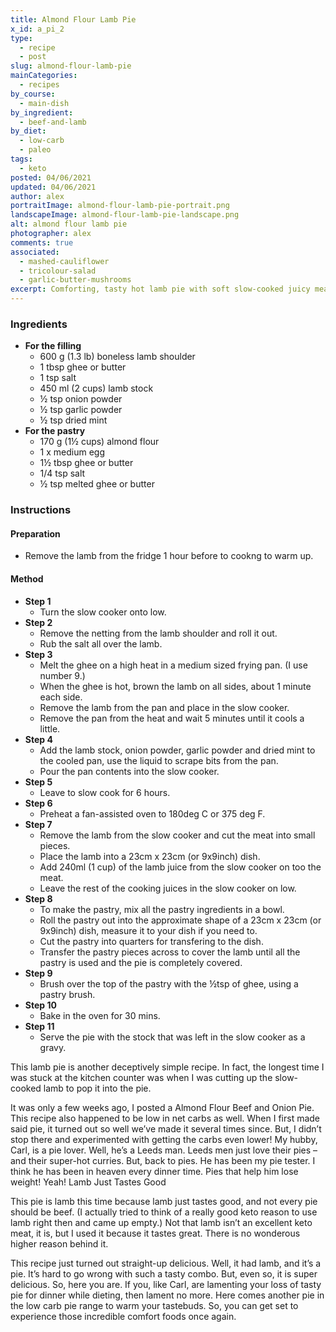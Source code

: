 ```yaml
---
title: Almond Flour Lamb Pie
x_id: a_pi_2
type:
  - recipe
  - post
slug: almond-flour-lamb-pie
mainCategories: 
  - recipes
by_course:
  - main-dish
by_ingredient:
  - beef-and-lamb
by_diet:
  - low-carb
  - paleo
tags: 
  - keto
posted: 04/06/2021
updated: 04/06/2021
author: alex
portraitImage: almond-flour-lamb-pie-portrait.png
landscapeImage: almond-flour-lamb-pie-landscape.png
alt: almond flour lamb pie
photographer: alex
comments: true
associated: 
  - mashed-cauliflower
  - tricolour-salad
  - garlic-butter-mushrooms
excerpt: Comforting, tasty hot lamb pie with soft slow-cooked juicy meat inside and crusty, crumbly pastry outside smothered with a hearty gravy.
---
```


<Ingredients>

### Ingredients

  - **For the filling**
    - 600 g (1.3 lb) boneless lamb shoulder 
    - 1 tbsp ghee or butter
    - 1 tsp salt
    - 450 ml (2 cups) lamb stock
    - ½ tsp onion powder
    - ½ tsp garlic powder
    - ½ tsp dried mint
  - **For the pastry**
    - 170 g (1½ cups) almond flour 
    - 1 x medium egg
    - 1½ tbsp ghee or butter
    - 1/4 tsp salt
    - ½ tsp melted ghee or butter

</Ingredients>

<Instructions>

### Instructions

#### Preparation

  - Remove the lamb from the fridge 1 hour before to cookng to warm up.

#### Method

  - **Step 1**
    - Turn the slow cooker onto low.
  - **Step 2**
    - Remove the netting from the lamb shoulder and roll it out.
    - Rub the salt all over the lamb. 
  - **Step 3**
    - Melt the ghee on a high heat in a medium sized frying pan. (I use number 9.)
    - When the ghee is hot, brown the lamb on all sides, about 1 minute each side.
    - Remove the lamb from the pan and place in the slow cooker.
    - Remove the pan from the heat and wait 5 minutes until it cools a little.
  - **Step 4**
    - Add the lamb stock, onion powder, garlic powder and dried mint to the cooled pan, use the liquid to scrape bits from the pan.
    - Pour the pan contents into the slow cooker.
  - **Step 5**
    - Leave to slow cook for 6 hours.
  - **Step 6**
    - Preheat a fan-assisted oven to 180deg C or 375 deg F.
  - **Step 7**
    - Remove the lamb from the slow cooker and cut the meat into small pieces.
    - Place the lamb into a 23cm x 23cm (or 9x9inch) dish.
    - Add 240ml (1 cup) of the lamb juice from the slow cooker on too the meat.
    - Leave the rest of the cooking juices in the slow cooker on low.
  - **Step 8**
    - To make the pastry, mix all the pastry ingredients in a bowl.
    - Roll the pastry out into the approximate shape of a 23cm x 23cm (or 9x9inch) dish, measure it to your dish if you need to.
    - Cut the pastry into quarters for transfering to the dish.
    - Transfer the pastry pieces across to cover the lamb until all the pastry is used and the pie is completely covered.
  - **Step 9**
    - Brush over the top of the pastry with the ½tsp of ghee, using a pastry brush.
  - **Step 10**
    - Bake in the oven for 30 mins.
  - **Step 11**
    - Serve the pie with the stock that was left in the slow cooker as a gravy.

</Instructions>

<PostBody>

This lamb pie is another deceptively simple recipe. In fact, the longest time I was stuck at the kitchen counter was when I was cutting up the slow-cooked lamb to pop it into the pie. 

It was only a few weeks ago, I posted a Almond Flour Beef and Onion Pie. This recipe also happened to be low in net carbs as well. When I first made said pie, it turned out so well we’ve made it several times since. But, I didn’t stop there and experimented with getting the carbs even lower! My hubby, Carl, is a pie lover. Well, he’s a Leeds man. Leeds men just love their pies – and their super-hot curries.  But, back to pies. He has been my pie tester. I think he has been in heaven every dinner time. Pies that help him lose weight! Yeah!
Lamb Just Tastes Good

This pie is lamb this time because lamb just tastes good, and not every pie should be beef. (I actually tried to think of a really good keto reason to use lamb right then and came up empty.) Not that lamb isn’t an excellent keto meat, it is, but I used it because it tastes great. There is no wonderous higher reason behind it. 

This recipe just turned out straight-up delicious. Well, it had lamb, and it’s a pie. It’s hard to go wrong with such a tasty combo. But, even so, it is super delicious. So, here you are. If you, like Carl, are lamenting your loss of tasty pie for dinner while dieting, then lament no more. Here comes another pie in the low carb pie range to warm your tastebuds. So, you can get set to experience those incredible comfort foods once again.

</PostBody>


